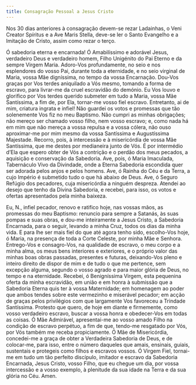 ```yaml
---
title: Consagração Pessoal a Jesus Cristo
---
```


<aside>
  Nos 30 dias anteriores à consagração devem-se rezar Ladainhas, o Veni Creator
  Spíritus e a Ave Maris Stella, deve-se ler o Santo Evangelho e a Imitação de
  Cristo, assim como rezar o terço.
</aside>

Ó sabedoria eterna e encarnada! Ó Amabilíssimo e adorável Jesus, verdadeiro Deus e verdadeiro homem, Filho Unigénito do Pai Eterno e da sempre Virgem Maria. Adoro-Vos profundamente, no seio e nos esplendores do vosso Pai, durante toda a eternidade, e no seio virginal de Maria, vossa Mãe digníssima, no tempo da vossa Encarnação. Dou-Vos graças por Vos terdes aniquilado a Vós mesmo, tomando a forma de escravo, para livrar-me da cruel escravidão do demónio. Eu Vos louvo e glorifico por Vos terdes querido submeter em tudo a Maria, vossa Mãe Santíssima, a fim de, por Ela, tornar-me vosso fiel escravo. Entretanto, ai de mim, criatura ingrata e infiel! Não guardei os votos e promessas que tão solenemente Vos fiz no meu Baptismo. Não cumpri as minhas obrigações; não mereço ser chamado vosso filho, nem vosso escravo; e, como nada há em mim que não mereça a vossa repulsa e a vossa cólera, não ouso aproximar-me por mim mesmo da vossa Santíssima e Augustíssima Majestade. Recorro, pois, à intercessão e à misericórdia de vossa Mãe Santíssima, que me destes por medianeira junto de Vós. É por intermédio d’Ela que espero obter de Vós a contrição e o perdão dos meus pecados, a aquisição e conservação da Sabedoria. Ave, pois, ó Maria Imaculada, Tabernáculo Vivo da Divindade, onde a Eterna Sabedoria escondida quer ser adorada pelos anjos e pelos homens. Ave, ó Rainha do Céu e da Terra, a cujo Império é submetido tudo o que há abaixo de Deus. Ave, ó Seguro Refúgio dos pecadores, cuja misericórdia a ninguém despreza. Atendei ao desejo que tenho da Divina Sabedoria, e recebei, para isso, os votos e ofertas apresentados pela minha baixeza.

Eu, N., infiel pecador, renovo e ratifico hoje, nas vossas mãos, as promessas do meu Baptismo: renuncio para sempre a Satanás, às suas pompas e suas obras, e dou-me inteiramente a Jesus Cristo, a Sabedoria Encarnada, para o seguir, levando a minha Cruz, todos os dias da minha vida. E para lhe ser mais fiel do que até agora tenho sido, escolho-Vos hoje, ó Maria, na presença de toda a Corte Celeste, por minha Mãe e Senhora. Entrego-Vos e consagro-Vos, na qualidade de escravo, o meu corpo e a minha alma, os meus bens interiores e exteriores, e o próprio valor das minhas boas obras passadas, presentes e futuras, deixando-Vos pleno e inteiro direito de dispor de mim e de tudo o que me pertence, sem excepção alguma, segundo o vosso agrado e para maior glória de Deus, no tempo e na eternidade. Recebei, ó Benigníssima Virgem, esta pequenina oferta da minha escravidão, em união e em honra à submissão que a Sabedoria Eterna quis ter à vossa Maternidade; em homenagem ao poder que ambos tendes sobre este vermezinho e miserável pecador; em acção de graças pelos privilégios com que largamente Vos favoreceu a Trindade Santíssima. Protesto que quero, de hoje em diante e firmemente, como vosso verdadeiro escravo, buscar a vossa honra e obedecer-Vos em todas as coisas. Ó Mãe Admirável, apresentai-me ao vosso amado Filho na condição de escravo perpétuo, a fim de que, tendo-me resgatado por Vós, por Vós também me receba propiciamente. Ó Mãe de Misericórdia, concedei-me a graça de obter a Verdadeira Sabedoria de Deus, e de colocar-me, para isso, entre o número daqueles que amais, ensinais, guiais, sustentais e protegeis como filhos e escravos vossos. Ó Virgem Fiel, tornai-me em tudo um tão perfeito discípulo, imitador e escravo da Sabedoria Encarnada, Jesus Cristo, vosso Filho, que eu chegue um dia, por vossa intercessão e a vosso exemplo, à plenitude da sua idade na Terra e da sua glória no Céu. Amen.
